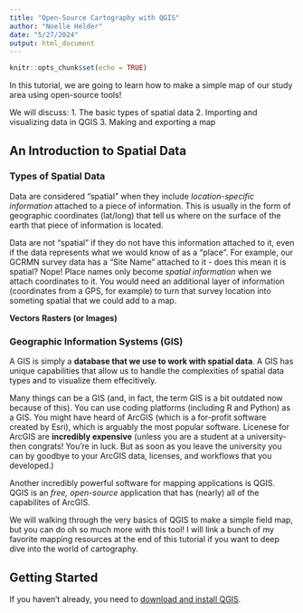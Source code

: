 ```yaml
---
title: "Open-Source Cartography with QGIS"
author: "Noelle Helder"
date: "5/27/2024"
output: html_document
---
```


```r
knitr::opts_chunk$set(echo = TRUE)
```

In this tutorial, we are going to learn how to make a simple map of our study area using open-source tools!

We will discuss: 
1. The basic types of spatial data
2. Importing and visualizing data in QGIS
3. Making and exporting a map

## An Introduction to Spatial Data
### Types of Spatial Data

Data are considered "spatial" when they include *location-specific information* attached to a piece of information. This is usually in the form of geographic coordinates (lat/long) that tell us where on the surface of the earth that piece of information is located. 

Data are not "spatial" if they do not have this information attached to it, even if the data represents what we would know of as a "place". For example, our GCRMN survey data has a "Site Name" attached to it - does this mean it is spatial? Nope! Place names only become *spatial information* when we attach coordinates to it. You would need an additional layer of information (coordinates from a GPS, for example) to turn that survey location into someting spatial that we could add to a map. 


**Vectors**
**Rasters (or Images)** 

### Geographic Information Systems (GIS) 

A GIS is simply a **database that we use to work with spatial data**. A GIS has unique capabilities that allow us to handle the complexities of spatial data types and to visualize them effecitively. 

Many things can be a GIS (and, in fact, the term GIS is a bit outdated now because of this). You can use coding platforms (including R and Python) as a GIS. You might have heard of ArcGIS (which is a for-profit software created by Esri), which is arguably the most popular software. Licenese for ArcGIS are **incredibly expensive** (unless you are a student at a university- then congrats! You're in luck. But as soon as you leave the university you can by goodbye to your ArcGIS data, licenses, and workflows that you developed.)

Another incredibly powerful software for mapping applications is QGIS. QGIS is an *free, open-source* application that has (nearly) all of the capabilites of ArcGIS. 

We will walking through the very basics of QGIS to make a simple field map, but you can do oh so much more with this tool! I will link a bunch of my favorite mapping resources at the end of this tutorial if you want to deep dive into the world of cartography. 

## Getting Started 

If you haven't already, you need to [download and install QGIS](www.qgis.com). 








